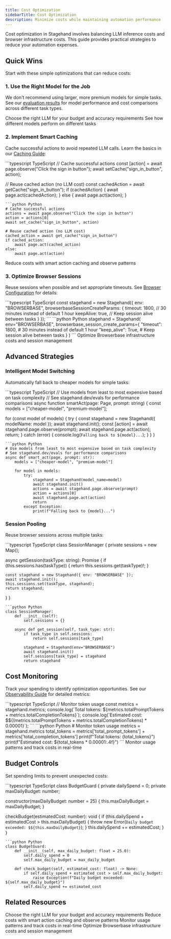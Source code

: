 ```yaml
---
title: Cost Optimization  
sidebarTitle: Cost Optimization
description: Minimize costs while maintaining automation performance
---
```


Cost optimization in Stagehand involves balancing LLM inference costs and browser infrastructure costs. This guide provides practical strategies to reduce your automation expenses.

## Quick Wins

Start with these simple optimizations that can reduce costs:

### 1. Use the Right Model for the Job

We don't recommend using larger, more premium models for simple tasks. See our [evaluation results](https://stagehand.dev/evals) for model performance and cost comparisons across different task types.

<CardGroup cols={2}>
<Card title="Model Selection Guide" icon="brain" href="/configuration/models">
  Choose the right LLM for your budget and accuracy requirements
</Card>
<Card title="Evaluation Results" icon="chart-line" href="https://www.stagehand.dev/evals">
  See how different models perform on different tasks
</Card>
</CardGroup>

### 2. Implement Smart Caching

Cache successful actions to avoid repeated LLM calls. Learn the basics in our [Caching Guide](/best-practices/caching):

<CodeGroup>
```typescript TypeScript
// Cache successful actions
const [action] = await page.observe("Click the sign in button");
await setCache("sign_in_button", action);

// Reuse cached action (no LLM cost)
const cachedAction = await getCache("sign_in_button");
if (cachedAction) {
  await page.act(cachedAction);
} else {
  await page.act(action);
}
```
```python Python
# Cache successful actions
actions = await page.observe("Click the sign in button")
action = actions[0]
await set_cache("sign_in_button", action)

# Reuse cached action (no LLM cost)
cached_action = await get_cache("sign_in_button")
if cached_action:
    await page.act(cached_action)
else:
    await page.act(action)
```
</CodeGroup>

<CardGroup cols={1}>
<Card title="Caching Guide" icon="database" href="/best-practices/caching">
  Reduce costs with smart action caching and observe patterns
</Card>
</CardGroup>

### 3. Optimize Browser Sessions

Reuse sessions when possible and set appropriate timeouts. See [Browser Configuration](/configuration/browser) for details:

<CodeGroup>
```typescript TypeScript
const stagehand = new Stagehand({
  env: "BROWSERBASE",
  browserbaseSessionCreateParams: {
    timeout: 1800, // 30 minutes instead of default 1 hour
    keepAlive: true, // Keep session alive between tasks
  }
});
```
```python Python
stagehand = Stagehand(
    env="BROWSERBASE",
    browserbase_session_create_params={
        "timeout": 1800,  # 30 minutes instead of default 1 hour
        "keep_alive": True,  # Keep session alive between tasks
    }
)
```
</CodeGroup>

<CardGroup cols={1}>
<Card title="Browserbase Cost Optimization" icon="window-maximize" href="https://docs.browserbase.com/guides/cost-optimization">
  Optimize Browserbase infrastructure costs and session management
</Card>
</CardGroup>

## Advanced Strategies

### Intelligent Model Switching

Automatically fall back to cheaper models for simple tasks:

<CodeGroup>
```typescript TypeScript
// Use models from least to most expensive based on task complexity
// See stagehand.dev/evals for performance comparisons
async function smartAct(page: Page, prompt: string) {
  const models = ["cheaper-model", "premium-model"];
  
  for (const model of models) {
    try {
      const stagehand = new Stagehand({ modelName: model });
      await stagehand.init();
      const [action] = await stagehand.page.observe(prompt);
      await stagehand.page.act(action);
      return;
    } catch (error) {
      console.log(`Falling back to ${model}...`);
    }
  }
}
```
```python Python
# Use models from least to most expensive based on task complexity
# See stagehand.dev/evals for performance comparisons
async def smart_act(page, prompt: str):
    models = ["cheaper-model", "premium-model"]
    
    for model in models:
        try:
            stagehand = Stagehand(model_name=model)
            await stagehand.init()
            actions = await stagehand.page.observe(prompt)
            action = actions[0]
            await stagehand.page.act(action)
            return
        except Exception:
            print(f"Falling back to {model}...")
```
</CodeGroup>

### Session Pooling

Reuse browser sessions across multiple tasks:

<CodeGroup>
```typescript TypeScript
class SessionManager {
  private sessions = new Map<string, Stagehand>();
  
  async getSession(taskType: string): Promise<Stagehand> {
    if (this.sessions.has(taskType)) {
      return this.sessions.get(taskType)!;
    }
    
    const stagehand = new Stagehand({ env: "BROWSERBASE" });
    await stagehand.init();
    this.sessions.set(taskType, stagehand);
    return stagehand;
  }
}
```
```python Python
class SessionManager:
    def __init__(self):
        self.sessions = {}
    
    async def get_session(self, task_type: str):
        if task_type in self.sessions:
            return self.sessions[task_type]
        
        stagehand = Stagehand(env="BROWSERBASE")
        await stagehand.init()
        self.sessions[task_type] = stagehand
        return stagehand
```
</CodeGroup>

## Cost Monitoring

Track your spending to identify optimization opportunities. See our [Observability Guide](/configuration/observability) for detailed metrics:

<CodeGroup>
```typescript TypeScript
// Monitor token usage
const metrics = stagehand.metrics;
console.log(`Total tokens: ${metrics.totalPromptTokens + metrics.totalCompletionTokens}`);
console.log(`Estimated cost: $${(metrics.totalPromptTokens + metrics.totalCompletionTokens) * 0.00001}`);
```
```python Python
# Monitor token usage
metrics = stagehand.metrics
total_tokens = metrics['total_prompt_tokens'] + metrics['total_completion_tokens']
print(f"Total tokens: {total_tokens}")
print(f"Estimated cost: ${total_tokens * 0.00001:.4f}")
```
</CodeGroup>

<CardGroup cols={1}>
<Card title="Observability & Metrics" icon="chart-line" href="/configuration/observability">
  Monitor usage patterns and track costs in real-time
</Card>
</CardGroup>

## Budget Controls

Set spending limits to prevent unexpected costs:

<CodeGroup>
```typescript TypeScript
class BudgetGuard {
  private dailySpend = 0;
  private maxDailyBudget: number;
  
  constructor(maxDailyBudget: number = 25) {
    this.maxDailyBudget = maxDailyBudget;
  }
  
  checkBudget(estimatedCost: number): void {
    if (this.dailySpend + estimatedCost > this.maxDailyBudget) {
      throw new Error(`Daily budget exceeded: $${this.maxDailyBudget}`);
    }
    this.dailySpend += estimatedCost;
  }
}
```
```python Python
class BudgetGuard:
    def __init__(self, max_daily_budget: float = 25.0):
        self.daily_spend = 0
        self.max_daily_budget = max_daily_budget
    
    def check_budget(self, estimated_cost: float) -> None:
        if self.daily_spend + estimated_cost > self.max_daily_budget:
            raise Exception(f"Daily budget exceeded: ${self.max_daily_budget}")
        self.daily_spend += estimated_cost
```
</CodeGroup>


## Related Resources

<CardGroup cols={2}>
<Card title="Model Selection Guide" icon="brain" href="/configuration/models">
  Choose the right LLM for your budget and accuracy requirements
</Card>

<Card title="Caching Strategies" icon="database" href="/best-practices/caching">
  Reduce costs with smart action caching and observe patterns
</Card>

<Card title="Observability & Metrics" icon="chart-line" href="/configuration/observability">
  Monitor usage patterns and track costs in real-time
</Card>

<Card title="Browser Configuration" icon="window-maximize" href="/configuration/browser">
  Optimize Browserbase infrastructure costs and session management
</Card>
</CardGroup>